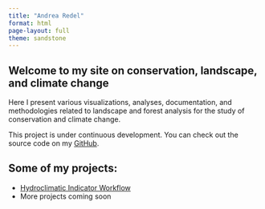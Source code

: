 ```yaml
---
title: "Andrea Redel"
format: html
page-layout: full
theme: sandstone
---
```


## Welcome to my site on conservation, landscape, and climate change

Here I present various visualizations, analyses, documentation, and methodologies related to landscape and forest analysis for the study of conservation and climate change.

This project is under continuous development. You can check out the source code on my <a href="https://github.com/andrearedel" target="_blank">GitHub</a>.

## Some of my projects:

- [Hydroclimatic Indicator Workflow](indicadores.qmd)
- More projects coming soon